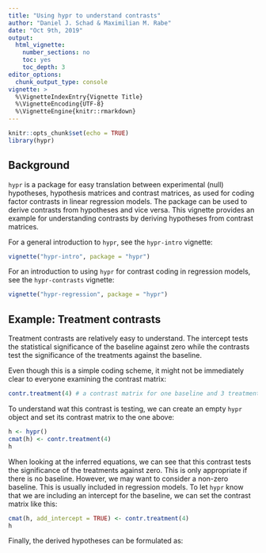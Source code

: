 ```yaml
---
title: "Using hypr to understand contrasts"
author: "Daniel J. Schad & Maximilian M. Rabe"
date: "Oct 9th, 2019"
output:
  html_vignette:
    number_sections: no
    toc: yes
    toc_depth: 3
editor_options: 
  chunk_output_type: console
vignette: >
  %\VignetteIndexEntry{Vignette Title}
  %\VignetteEncoding{UTF-8}
  %\VignetteEngine{knitr::rmarkdown}
---
```


```r
knitr::opts_chunk$set(echo = TRUE)
library(hypr)
```

## Background

`hypr` is a package for easy translation between experimental (null) hypotheses, hypothesis matrices and contrast matrices, as used for coding factor contrasts in linear regression models. The package can be used to derive contrasts from hypotheses and vice versa. This vignette provides an example for understanding contrasts by deriving hypotheses from contrast matrices.

For a general introduction to `hypr`, see the `hypr-intro` vignette:
```r
vignette("hypr-intro", package = "hypr")
```

For an introduction to using `hypr` for contrast coding in regression models, see the `hypr-contrasts` vignette:
```r
vignette("hypr-regression", package = "hypr")
```

## Example: Treatment contrasts

Treatment contrasts are relatively easy to understand. The intercept tests the statistical significance of the baseline against zero while the contrasts test the significance of the treatments against the baseline.

Even though this is a simple coding scheme, it might not be immediately clear to everyone examining the contrast matrix:

```r
contr.treatment(4) # a contrast matrix for one baseline and 3 treatments
```

To understand wat this contrast is testing, we can create an empty `hypr` object and set its contrast matrix to the one above:

```r
h <- hypr()
cmat(h) <- contr.treatment(4)
h
```

When looking at the inferred equations, we can see that this contrast tests the significance of the treatments against zero. This is only appropriate if there is no baseline. However, we may want to consider a non-zero baseline. This is usually included in regression models. To let `hypr` know that we are including an intercept for the baseline, we can set the contrast matrix like this:

```r
cmat(h, add_intercept = TRUE) <- contr.treatment(4)
h
```

Finally, the derived hypotheses can be formulated as:

\begin{align}
H_{0_1}:& \; \mu_1 = 0 \\
H_{0_2}:& \; \mu_2 = \mu_1 \\
H_{0_3}:& \; \mu_3 = \mu_1 \\
H_{0_4}:& \; \mu_4 = \mu_1
\end{align}


